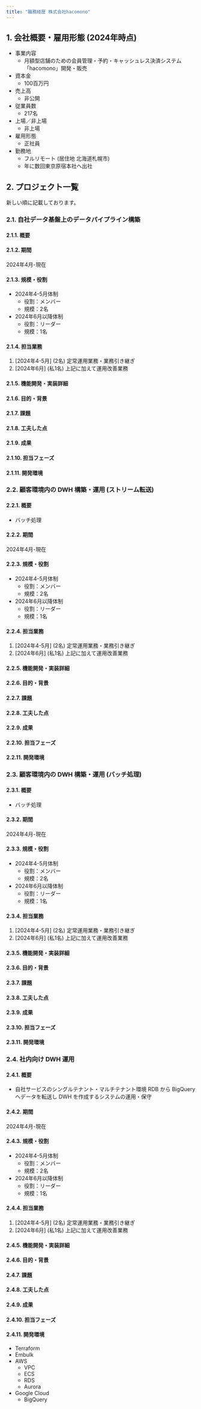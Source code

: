 ```yaml
---
title: "職務経歴 株式会社hacomono"
---
```


## 1. 会社概要・雇用形態 (2024年時点)

- 事業内容
    - 月額型店舗のための会員管理・予約・キャッシュレス決済システム「hacomono」開発・販売
- 資本金
    - 100百万円
- 売上高
    - 非公開
- 従業員数
    - 217名
- 上場／非上場
    - 非上場
- 雇用形態
    - 正社員
- 勤務地
    - フルリモート (居住地 北海道札幌市)
    - 年に数回東京原宿本社へ出社

## 2. プロジェクト一覧

新しい順に記載しております。

### 2.1. 自社データ基盤上のデータパイプライン構築

#### 2.1.1. 概要

#### 2.1.2. 期間

2024年4月-現在

#### 2.1.3. 規模・役割

- 2024年4-5月体制
    - 役割：メンバー
    - 規模：2名
- 2024年6月以降体制
    - 役割：リーダー
    - 規模：1名

#### 2.1.4. 担当業務

1. [2024年4-5月] (2名) 定常運用業務・業務引き継ぎ
1. [2024年6月] (私1名) 上記に加えて運用改善業務

#### 2.1.5. 機能開発・実装詳細

#### 2.1.6. 目的・背景

#### 2.1.7. 課題

#### 2.1.8. 工夫した点

#### 2.1.9. 成果

#### 2.1.10. 担当フェーズ

#### 2.1.11. 開発環境

### 2.2. 顧客環境内の DWH 構築・運用 (ストリーム転送)

#### 2.2.1. 概要

- バッチ処理

#### 2.2.2. 期間

2024年4月-現在

#### 2.2.3. 規模・役割

- 2024年4-5月体制
    - 役割：メンバー
    - 規模：2名
- 2024年6月以降体制
    - 役割：リーダー
    - 規模：1名

#### 2.2.4. 担当業務

1. [2024年4-5月] (2名) 定常運用業務・業務引き継ぎ
1. [2024年6月] (私1名) 上記に加えて運用改善業務

#### 2.2.5. 機能開発・実装詳細

#### 2.2.6. 目的・背景

#### 2.2.7. 課題

#### 2.2.8. 工夫した点

#### 2.2.9. 成果

#### 2.2.10. 担当フェーズ

#### 2.2.11. 開発環境

### 2.3. 顧客環境内の DWH 構築・運用 (バッチ処理)

#### 2.3.1. 概要

- バッチ処理

#### 2.3.2. 期間

2024年4月-現在

#### 2.3.3. 規模・役割

- 2024年4-5月体制
    - 役割：メンバー
    - 規模：2名
- 2024年6月以降体制
    - 役割：リーダー
    - 規模：1名

#### 2.3.4. 担当業務

1. [2024年4-5月] (2名) 定常運用業務・業務引き継ぎ
1. [2024年6月] (私1名) 上記に加えて運用改善業務

#### 2.3.5. 機能開発・実装詳細

#### 2.3.6. 目的・背景

#### 2.3.7. 課題

#### 2.3.8. 工夫した点

#### 2.3.9. 成果

#### 2.3.10. 担当フェーズ

#### 2.3.11. 開発環境

### 2.4. 社内向け DWH 運用

#### 2.4.1. 概要

- 自社サービスのシングルテナント・マルチテナント環境 RDB から BigQuery へデータを転送し DWH を作成するシステムの運用・保守

#### 2.4.2. 期間

2024年4月-現在

#### 2.4.3. 規模・役割

- 2024年4-5月体制
    - 役割：メンバー
    - 規模：2名
- 2024年6月以降体制
    - 役割：リーダー
    - 規模：1名

#### 2.4.4. 担当業務

1. [2024年4-5月] (2名) 定常運用業務・業務引き継ぎ
1. [2024年6月] (私1名) 上記に加えて運用改善業務

#### 2.4.5. 機能開発・実装詳細

#### 2.4.6. 目的・背景

#### 2.4.7. 課題

#### 2.4.8. 工夫した点

#### 2.4.9. 成果

#### 2.4.10. 担当フェーズ

#### 2.4.11. 開発環境

- Terraform
- Embulk
- AWS
    - VPC
    - ECS
    - RDS
    - Aurora
- Google Cloud
    - BigQuery
